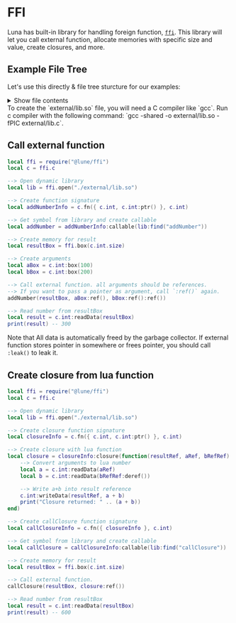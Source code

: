 
# FFI

Luna has built-in library for handling foreign function, [`ffi`](../../api-reference/ffi.md).
This library will let you call external function, allocate memories with specific size and value, create closures, and more.

## Example File Tree

Let's use this directly & file tree sturcture for our examples:

<FileTree>
	<FileTree.Folder name="-" defaultOpen>
		<FileTree.File name="call.luau" />
		<FileTree.File name="closure.luau" />
		<FileTree.Folder name="external" defaultOpen>
			<FileTree.File name="lib.c" />
			<FileTree.File name="lib.so" />
		</FileTree.Folder>
	</FileTree.Folder>
</FileTree>

<details>
<summary>Show file contents</summary>

	```c copy filename="external/lib.c"
	int addNumber(int a, int *b) {
		return a + *b;
	}

	typedef int(*closure_t)(int, int*);
	int callClosure(closure_t closure) {
		int b = 200;
		return closure(100, &b) * 2;
	}
	```

</details>

<Callout type="info" emoji="❔">
	To create the `external/lib.so` file, you will need a C compiler like `gcc`. Run c compiler with the following command: `gcc -shared -o external/lib.so -fPIC external/lib.c`.
</Callout>

## Call external function

```lua copy filename="call.luau"
local ffi = require("@lune/ffi")
local c = ffi.c

--> Open dynamic library
local lib = ffi.open("./external/lib.so")

--> Create function signature
local addNumberInfo = c.fn({ c.int, c.int:ptr() }, c.int)

--> Get symbol from library and create callable
local addNumber = addNumberInfo:callable(lib:find("addNumber"))

--> Create memory for result
local resultBox = ffi.box(c.int.size)

--> Create arguments
local aBox = c.int:box(100)
local bBox = c.int:box(200)

--> Call external function. all arguments should be references.
--> If you want to pass a pointer as argument, call `:ref()` again.
addNumber(resultBox, aBox:ref(), bBox:ref():ref())

--> Read number from resultBox
local result = c.int:readData(resultBox)
print(result) -- 300
```

Note that All data is automatically freed by the garbage collector. If external function stores pointer in somewhere or frees pointer, you should call `:leak()` to leak it.

## Create closure from lua function

```lua copy filename="closure.luau"
local ffi = require("@lune/ffi")
local c = ffi.c

--> Open dynamic library
local lib = ffi.open("./external/lib.so")

--> Create closure function signature
local closureInfo = c.fn({ c.int, c.int:ptr() }, c.int)

--> Create closure with lua function
local closure = closureInfo:closure(function(resultRef, aRef, bRefRef)
	--> Convert arguments to lua number
	local a = c.int:readData(aRef)
	local b = c.int:readData(bRefRef:deref())

	--> Write a+b into result reference
	c.int:writeData(resultRef, a + b)
	print("Closure returned: " .. (a + b))
end)

--> Create callClosure function signature
local callClosureInfo = c.fn({ closureInfo }, c.int)

--> Get symbol from library and create callable
local callClosure = callClosureInfo:callable(lib:find("callClosure"))

--> Create memory for result
local resultBox = ffi.box(c.int.size)

--> Call external function.
callClosure(resultBox, closure:ref())

--> Read number from resultBox
local result = c.int:readData(resultBox)
print(result) -- 600
```

